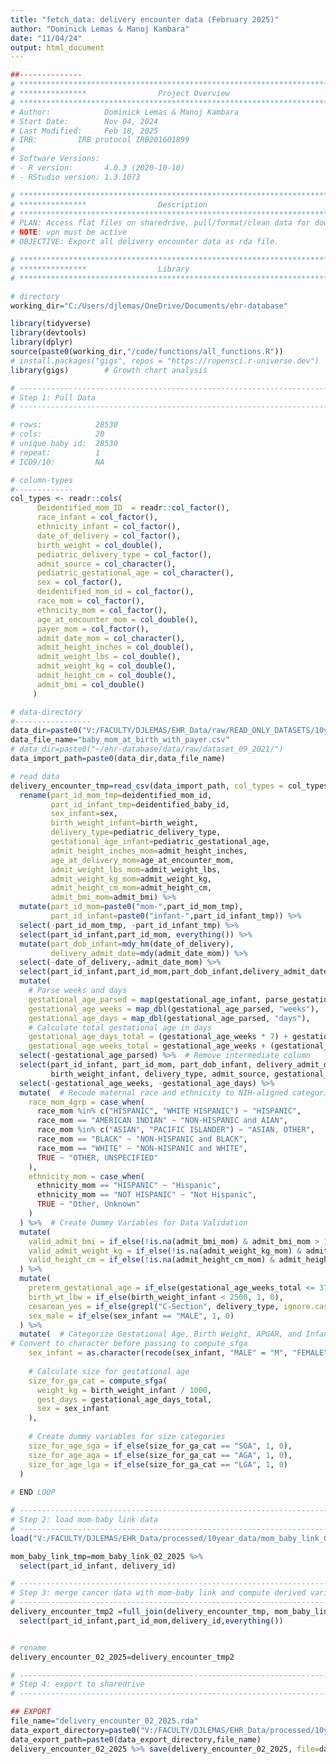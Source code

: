```yaml
---
title: "fetch_data: delivery encounter data (February 2025)"
author: "Dominick Lemas & Manoj Kambara"
date: "11/04/24"
output: html_document
---
```


```r
##-------------- 
# **************************************************************************** #
# ***************                Project Overview             
# **************************************************************************** #
# Author:            Dominick Lemas & Manoj Kambara
# Start Date:        Nov 04, 2024
# Last Modified:     Feb 18, 2025 
# IRB:         IRB protocol IRB201601899  
#
# Software Versions:
# - R version:       4.0.3 (2020-10-10)
# - RStudio version: 1.3.1073

# **************************************************************************** #
# ***************                Description                  
# **************************************************************************** #
# PLAN: Access flat files on sharedrive, pull/format/clean data for downstream.
# NOTE: vpn must be active
# OBJECTIVE: Export all delivery encounter data as rda file.  
```


```r
# **************************************************************************** #
# ***************                Library                      
# **************************************************************************** #

# directory
working_dir="C:/Users/djlemas/OneDrive/Documents/ehr-database"

library(tidyverse)
library(devtools)
library(dplyr)
source(paste0(working_dir,"/code/functions/all_functions.R"))
# install.packages("gigs", repos = "https://ropensci.r-universe.dev")
library(gigs)        # Growth chart analysis


```

```r

# ----------------------------------------------------------------------- #
# Step 1: Pull Data
# ----------------------------------------------------------------------- #

# rows:            28530
# cols:            20 
# unique baby id:  28530
# repeat:          1
# ICD9/10:         NA

# column-types
#-------------
col_types <- readr::cols(
      Deidentified_mom_ID  = readr::col_factor(),
      race_infant = col_factor(),
      ethnicity_infant = col_factor(),
      date_of_delivery = col_factor(),
      birth_weight = col_double(),
      pediatric_delivery_type = col_factor(),
      admit_source = col_character(),
      pediatric_gestational_age = col_character(),
      sex = col_factor(),
      deidentified_mom_id = col_factor(),
      race_mom = col_factor(),
      ethnicity_mom = col_factor(),
      age_at_encounter_mom = col_double(),
      payer_mom = col_factor(),
      admit_date_mom = col_character(),
      admit_height_inches = col_double(),
      admit_weight_lbs = col_double(),
      admit_weight_kg = col_double(),
      admit_height_cm = col_double(),
      admit_bmi = col_double()
     )

# data-directory
#-----------------
data_dir=paste0("V:/FACULTY/DJLEMAS/EHR_Data/raw/READ_ONLY_DATASETS/10year_data/2021/dataset_09_2021/")
data_file_name="baby_mom_at_birth_with_payer.csv"
# data_dir=paste0("~/ehr-database/data/raw/dataset_09_2021/")
data_import_path=paste0(data_dir,data_file_name)

# read data
delivery_encounter_tmp=read_csv(data_import_path, col_types = col_types) %>%
  rename(part_id_mom_tmp=deidentified_mom_id,
         part_id_infant_tmp=deidentified_baby_id,
         sex_infant=sex,
         birth_weight_infant=birth_weight,
         delivery_type=pediatric_delivery_type,
         gestational_age_infant=pediatric_gestational_age,
         admit_height_inches_mom=admit_height_inches,
         age_at_delivery_mom=age_at_encounter_mom,
         admit_weight_lbs_mom=admit_weight_lbs,
         admit_weight_kg_mom=admit_weight_kg,
         admit_height_cm_mom=admit_height_cm,
         admit_bmi_mom=admit_bmi) %>%
  mutate(part_id_mom=paste0("mom-",part_id_mom_tmp),
         part_id_infant=paste0("infant-",part_id_infant_tmp)) %>%
  select(-part_id_mom_tmp, -part_id_infant_tmp) %>% 
  select(part_id_infant,part_id_mom, everything()) %>%
  mutate(part_dob_infant=mdy_hm(date_of_delivery),
         delivery_admit_date=mdy(admit_date_mom)) %>%
  select(-date_of_delivery,-admit_date_mom) %>%
  select(part_id_infant,part_id_mom,part_dob_infant,delivery_admit_date,everything()) %>%
  mutate(
    # Parse weeks and days
    gestational_age_parsed = map(gestational_age_infant, parse_gestational_age),
    gestational_age_weeks = map_dbl(gestational_age_parsed, "weeks"),
    gestational_age_days = map_dbl(gestational_age_parsed, "days"),
    # Calculate total gestational age in days
    gestational_age_days_total = (gestational_age_weeks * 7) + gestational_age_days,
    gestational_age_weeks_total = gestational_age_weeks + (gestational_age_days / 7)) %>%
  select(-gestational_age_parsed) %>%  # Remove intermediate column
  select(part_id_infant, part_id_mom, part_dob_infant, delivery_admit_date, race_infant, ethnicity_infant,
         birth_weight_infant, delivery_type, admit_source, gestational_age_infant, gestational_age_weeks_total, gestational_age_days_total, everything()) %>%
  select(-gestational_age_weeks, -gestational_age_days) %>%
  mutate(  # Recode maternal race and ethnicity to NIH-aligned categories
    race_mom_4grp = case_when(
      race_mom %in% c("HISPANIC", "WHITE HISPANIC") ~ "HISPANIC",
      race_mom == "AMERICAN INDIAN" ~ "NON-HISPANIC and AIAN",
      race_mom %in% c("ASIAN", "PACIFIC ISLANDER") ~ "ASIAN, OTHER",
      race_mom == "BLACK" ~ "NON-HISPANIC and BLACK",
      race_mom == "WHITE" ~ "NON-HISPANIC and WHITE",
      TRUE ~ "OTHER, UNSPECIFIED"
    ),
    ethnicity_mom = case_when(
      ethnicity_mom == "HISPANIC" ~ "Hispanic",
      ethnicity_mom == "NOT HISPANIC" ~ "Not Hispanic",
      TRUE ~ "Other, Unknown"
    )
  ) %>%  # Create Dummy Variables for Data Validation
  mutate(
    valid_admit_bmi = if_else(!is.na(admit_bmi_mom) & admit_bmi_mom > 10 & admit_bmi_mom < 80, 1, 0),
    valid_admit_weight_kg = if_else(!is.na(admit_weight_kg_mom) & admit_weight_kg_mom > 40, 1, 0),
    valid_height_cm = if_else(!is.na(admit_height_cm_mom) & admit_height_cm_mom > 93, 1, 0)
  ) %>%
  mutate(
    preterm_gestational_age = if_else(gestational_age_weeks_total <= 37, 1, 0),
    birth_wt_lbw = if_else(birth_weight_infant < 2500, 1, 0),
    cesarean_yes = if_else(grepl("C-Section", delivery_type, ignore.case = TRUE), 1, 0),
    sex_male = if_else(sex_infant == "MALE", 1, 0)
  ) %>%
  mutate(  # Categorize Gestational Age, Birth Weight, APGAR, and Infant Size
# Convert to character before passing to compute_sfga
    sex_infant = as.character(recode(sex_infant, "MALE" = "M", "FEMALE" = "F")),
    
    # Calculate size for gestational age
    size_for_ga_cat = compute_sfga(
      weight_kg = birth_weight_infant / 1000,
      gest_days = gestational_age_days_total,
      sex = sex_infant
    ),
    
    # Create dummy variables for size categories
    size_for_age_sga = if_else(size_for_ga_cat == "SGA", 1, 0),
    size_for_age_aga = if_else(size_for_ga_cat == "AGA", 1, 0),
    size_for_age_lga = if_else(size_for_ga_cat == "LGA", 1, 0)
  )
  
# END LOOP

```

```r

# ----------------------------------------------------------------------- #
# Step 2: load mom-baby link data
# ----------------------------------------------------------------------- #
load("V:/FACULTY/DJLEMAS/EHR_Data/processed/10year_data/mom_baby_link_02_2025.rda") 

mom_baby_link_tmp=mom_baby_link_02_2025 %>%
  select(part_id_infant, delivery_id)

# ----------------------------------------------------------------------- #
# Step 3: merge cancer data with mom-baby link and compute derived variables
# ----------------------------------------------------------------------- #
delivery_encounter_tmp2 =full_join(delivery_encounter_tmp, mom_baby_link_tmp, by = "part_id_infant") %>%
  select(part_id_infant,part_id_mom,delivery_id,everything())


# rename
delivery_encounter_02_2025=delivery_encounter_tmp2
```

```r
# ----------------------------------------------------------------------- #
# Step 4: export to sharedrive
# ----------------------------------------------------------------------- #

## EXPORT 
file_name="delivery_encounter_02_2025.rda"
data_export_directory=paste0("V:/FACULTY/DJLEMAS/EHR_Data/processed/10year_data/") 
data_export_path=paste0(data_export_directory,file_name)
delivery_encounter_02_2025 %>% save(delivery_encounter_02_2025, file=data_export_path)
```

